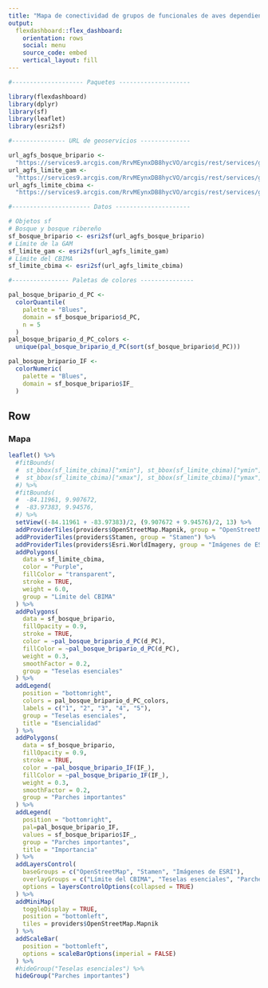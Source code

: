 ```yaml
---
title: "Mapa de conectividad de grupos de funcionales de aves dependientes de bosque en el CBIMA"
output: 
  flexdashboard::flex_dashboard:
    orientation: rows
    social: menu
    source_code: embed
    vertical_layout: fill
---
```


```r
#-------------------- Paquetes --------------------

library(flexdashboard)
library(dplyr)
library(sf)
library(leaflet)
library(esri2sf)

#--------------- URL de geoservicios --------------

url_agfs_bosque_bripario <-
  "https://services9.arcgis.com/RrvMEynxDB8hycVO/arcgis/rest/services/gam_conectividad_parches_esenciales_importantes_bosque_ma/FeatureServer/0"
url_agfs_limite_gam <-
  "https://services9.arcgis.com/RrvMEynxDB8hycVO/arcgis/rest/services/gam_limite_gam/FeatureServer/0"
url_agfs_limite_cbima <-
  "https://services9.arcgis.com/RrvMEynxDB8hycVO/arcgis/rest/services/gam_limite_cbi_maria_aguilar/FeatureServer/0"

#---------------------- Datos ---------------------

# Objetos sf
# Bosque y bosque ribereño
sf_bosque_bripario <- esri2sf(url_agfs_bosque_bripario)
# Límite de la GAM
sf_limite_gam <- esri2sf(url_agfs_limite_gam)
# Límite del CBIMA
sf_limite_cbima <- esri2sf(url_agfs_limite_cbima)

#---------------- Paletas de colores ---------------

pal_bosque_bripario_d_PC <- 
  colorQuantile(
    palette = "Blues", 
    domain = sf_bosque_bripario$d_PC,
    n = 5
  )
pal_bosque_bripario_d_PC_colors <- 
  unique(pal_bosque_bripario_d_PC(sort(sf_bosque_bripario$d_PC)))

pal_bosque_bripario_IF <- 
  colorNumeric(
    palette = "Blues", 
    domain = sf_bosque_bripario$IF_
  )
```

Row
-----------------------------------------------------------------------

### Mapa
```r
leaflet() %>%
  #fitBounds(
  #  st_bbox(sf_limite_cbima)["xmin"], st_bbox(sf_limite_cbima)["ymin"], 
  #  st_bbox(sf_limite_cbima)["xmax"], st_bbox(sf_limite_cbima)["ymax"], 
  #) %>%    
  #fitBounds(
  #  -84.11961, 9.907672, 
  #  -83.97383, 9.94576, 
  #) %>%
  setView((-84.11961 + -83.97383)/2, (9.907672 + 9.94576)/2, 13) %>%
  addProviderTiles(providers$OpenStreetMap.Mapnik, group = "OpenStreetMap") %>%
  addProviderTiles(providers$Stamen, group = "Stamen") %>%
  addProviderTiles(providers$Esri.WorldImagery, group = "Imágenes de ESRI") %>%
  addPolygons(
    data = sf_limite_cbima,
    color = "Purple",
    fillColor = "transparent",
    stroke = TRUE,
    weight = 6.0,
    group = "Límite del CBIMA"
  ) %>%
  addPolygons(
    data = sf_bosque_bripario,
    fillOpacity = 0.9,
    stroke = TRUE,
    color = ~pal_bosque_bripario_d_PC(d_PC),
    fillColor = ~pal_bosque_bripario_d_PC(d_PC),
    weight = 0.3,
    smoothFactor = 0.2,
    group = "Teselas esenciales"
  ) %>%
  addLegend(
    position = "bottomright",
    colors = pal_bosque_bripario_d_PC_colors,
    labels = c("1", "2", "3", "4", "5"),
    group = "Teselas esenciales",
    title = "Esencialidad"
  ) %>%    
  addPolygons(
    data = sf_bosque_bripario,
    fillOpacity = 0.9,
    stroke = TRUE,
    color = ~pal_bosque_bripario_IF(IF_),
    fillColor = ~pal_bosque_bripario_IF(IF_),
    weight = 0.3,
    smoothFactor = 0.2,
    group = "Parches importantes"
  ) %>%
  addLegend(
    position = "bottomright",
    pal=pal_bosque_bripario_IF,
    values = sf_bosque_bripario$IF_, 
    group = "Parches importantes",
    title = "Importancia"
  ) %>%    
  addLayersControl(
    baseGroups = c("OpenStreetMap", "Stamen", "Imágenes de ESRI"),
    overlayGroups = c("Límite del CBIMA", "Teselas esenciales", "Parches importantes"),
    options = layersControlOptions(collapsed = TRUE)    
  ) %>%  
  addMiniMap(
    toggleDisplay = TRUE,
    position = "bottomleft",
    tiles = providers$OpenStreetMap.Mapnik
  ) %>%
  addScaleBar(
    position = "bottomleft",
    options = scaleBarOptions(imperial = FALSE)
  ) %>%
  #hideGroup("Teselas esenciales") %>%
  hideGroup("Parches importantes")
```
